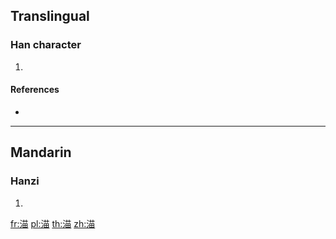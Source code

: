 {{character info/new}}
==Translingual==

===Han character===
{{Han char|rn=85|rad=水|as=08|sn=11|four=34160|canj=ETW,XETW|ids=⿰氵苗}}

# {{defn|Han|sort=水08}}

====References====
* {{Han ref|kx=0635.110|dkj=17789|hdz=31668.040|uh=6E35|ud=28213|bh=DA55|bd=55893}}

----

==Mandarin==

===Hanzi===
{{cmn-hanzi|pin=[[liú]] ([[liu2]]), [[máo]] ([[mao2]])|wg=liu<sup>2</sup>, mao<sup>2</sup>}}

# {{defn|lang=cmn|sort=水08}}

[[fr:渵]]
[[pl:渵]]
[[th:渵]]
[[zh:渵]]